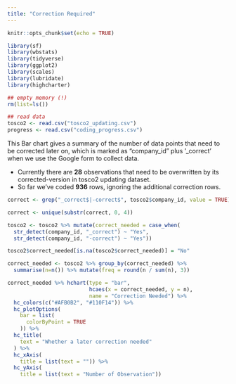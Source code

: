 ```yaml
---
title: "Correction Required"
---
```


```r
knitr::opts_chunk$set(echo = TRUE)

library(sf)
library(wbstats)
library(tidyverse)
library(ggplot2)
library(scales)
library(lubridate)
library(highcharter) 
```

```r
## empty memory (!)
rm(list=ls())

## read data
tosco2 <- read.csv("tosco2_updating.csv")
progress <- read.csv("coding_progress.csv")
```


This Bar chart gives a summary of the number of data points that need to be corrected later on, which is marked as "company_id" plus '_correct' when we use the Google form to collect data. 

- Currently there are **28** observations that need to be overwritten by its corrected-version in tosco2 updating dataset. 
- So far we've coded **936** rows, ignoring the additional correction rows. 

```r
correct <- grep("_correct$|-correct$", tosco2$company_id, value = TRUE)

correct <- unique(substr(correct, 0, 4))

tosco2 <- tosco2 %>% mutate(correct_needed = case_when(
  str_detect(company_id, "_correct") ~ "Yes", 
  str_detect(company_id, "-correct") ~ "Yes"))

tosco2$correct_needed[is.na(tosco2$correct_needed)] = "No"

correct_needed <- tosco2 %>% group_by(correct_needed) %>% 
  summarise(n=n()) %>% mutate(freq = round(n / sum(n), 3))

correct_needed %>% hchart(type = "bar",
                          hcaes(x = correct_needed, y = n), 
                          name = "Correction Needed") %>%
  hc_colors(c("#AFB0B2", "#110F14")) %>% 
  hc_plotOptions(
    bar = list(
      colorByPoint = TRUE
    )) %>%
  hc_title(
    text = "Whether a later correction needed"
  ) %>%
  hc_xAxis(
    title = list(text = "")) %>% 
  hc_yAxis(
    title = list(text = "Number of Observation"))
```

